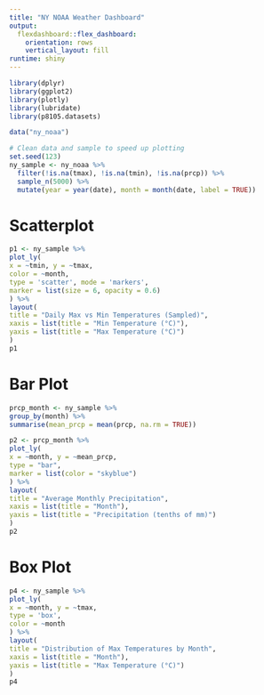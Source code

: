 ```yaml
---
title: "NY NOAA Weather Dashboard"
output: 
  flexdashboard::flex_dashboard:
    orientation: rows
    vertical_layout: fill
runtime: shiny
---
```


```r
library(dplyr)
library(ggplot2)
library(plotly)
library(lubridate)
library(p8105.datasets)

data("ny_noaa")

# Clean data and sample to speed up plotting
set.seed(123)
ny_sample <- ny_noaa %>%
  filter(!is.na(tmax), !is.na(tmin), !is.na(prcp)) %>%
  sample_n(5000) %>%
  mutate(year = year(date), month = month(date, label = TRUE))
```
# Scatterplot
```r
p1 <- ny_sample %>%
plot_ly(
x = ~tmin, y = ~tmax,
color = ~month,
type = 'scatter', mode = 'markers',
marker = list(size = 6, opacity = 0.6)
) %>%
layout(
title = "Daily Max vs Min Temperatures (Sampled)",
xaxis = list(title = "Min Temperature (°C)"),
yaxis = list(title = "Max Temperature (°C)")
)
p1
```
# Bar Plot
```r
prcp_month <- ny_sample %>%
group_by(month) %>%
summarise(mean_prcp = mean(prcp, na.rm = TRUE))

p2 <- prcp_month %>%
plot_ly(
x = ~month, y = ~mean_prcp,
type = "bar",
marker = list(color = "skyblue")
) %>%
layout(
title = "Average Monthly Precipitation",
xaxis = list(title = "Month"),
yaxis = list(title = "Precipitation (tenths of mm)")
)
p2
```
# Box Plot
```r
p4 <- ny_sample %>%
plot_ly(
x = ~month, y = ~tmax,
type = 'box',
color = ~month
) %>%
layout(
title = "Distribution of Max Temperatures by Month",
xaxis = list(title = "Month"),
yaxis = list(title = "Max Temperature (°C)")
)
p4

```
